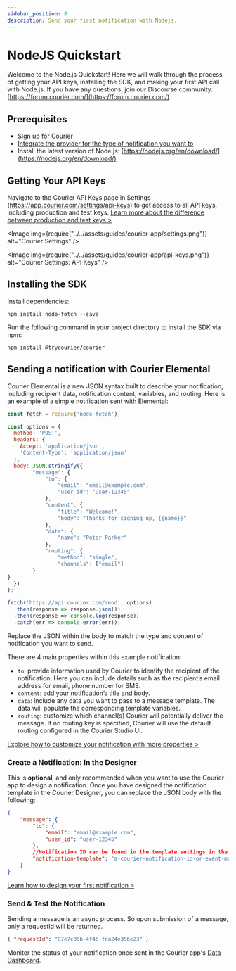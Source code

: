 ```yaml
---
sidebar_position: 8
description: Send your first notification with Nodejs.
---
```



# NodeJS Quickstart

Welcome to the Node.js Quickstart! Here we will walk through the process of getting your API keys, installing the SDK, and making your first API call with Node.js. If you have any questions, join our Discourse community: [https://forum.courier.com/](https://forum.courier.com/)

## Prerequisites

- Sign up for Courier
- [Integrate the provider for the type of notification you want to](https://youtu.be/nAbRLOMv96w)
- Install the latest version of Node.js: [https://nodejs.org/en/download/](https://nodejs.org/en/download/)

## Getting Your API Keys

Navigate to the Courier API Keys page in Settings (https://app.courier.com/settings/api-keys) to get access to all API keys, including production and test keys. [Learn more about the difference between production and test keys >](https://forum.courier.com/t/the-difference-between-production-and-test-environments/115)

<Image
img={require("../../assets/guides/courier-app/settings.png")}
alt="Courier Settings"
/>

<Image
img={require("../../assets/guides/courier-app/api-keys.png")}
alt="Courier Settings: API Keys"
/>

## Installing the SDK

Install dependencies:

```
npm install node-fetch --save
```

Run the following command in your project directory to install the SDK via npm:

```
npm install @trycourier/courier
```

## Sending a notification with Courier Elemental

Courier Elemental is a new JSON syntax built to describe your notification, including recipient data, notification content, variables, and routing. Here is an example of a simple notification sent with Elemental:

```jsx
const fetch = require('node-fetch');

const options = {
  method: 'POST',
  headers: {
    Accept: 'application/json',
    'Content-Type': 'application/json'
  },
  body: JSON.stringify({
		"message": {
			"to": {
				"email": "email@example.com",
				"user_id": "user-12345"
			},
			"content": {
				"title": "Welcome!",
				"body": "Thanks for signing up, {{name}}"
			},
			"data": {
				"name": "Peter Parker"
			},
			"routing": {
				"method": "single",
				"channels": ["email"]
		}
}
  })
};

fetch('https://api.courier.com/send', options)
  .then(response => response.json())
  .then(response => console.log(response))
  .catch(err => console.error(err));
```

Replace the JSON within the body to match the type and content of notification you want to send.

There are 4 main properties within this example notification:

- `to`: provide information used by Courier to identify the recipient of the notification. Here you can include details such as the recipient’s email address for email, phone number for SMS.
- `content`: add your notification’s title and body.
- `data`: include any data you want to pass to a message template. The data will populate the corresponding template variables.
- `routing`: customize which channel(s) Courier will potentially deliver the message. If no routing key is specified, Courier will use the default routing configured in the Courier Studio UI.

[Explore how to customize your notification with more properties >](../../../reference/send/message/)

### Create a Notification: In the Designer

This is **optional**, and only recommended when you want to use the Courier app to design a notification. Once you have designed the notification template in the Courier Designer, you can replace the JSON body with the following:

```json
{
	"message": {
		"to": {
			"email": "email@example.com",
			"user_id": "user-12345"
		},
		//Notification ID can be found in the template settings in the Courier Designer
		"notification-template": "a-courier-notification-id-or-event-mapping"
	}
}
```

[Learn how to design your first notification >](https://youtu.be/lvhRdNJMLbY) 

### Send & Test the Notification

Sending a message is an async process. So upon submission of a message, only a requestId will be returned.

```json
{ "requestId": "87e7c05b-4f46-fda24e356e23" }
```

Monitor the status of your notification once sent in the Courier app's [Data Dashboard](https://app.courier.com/data/messages).